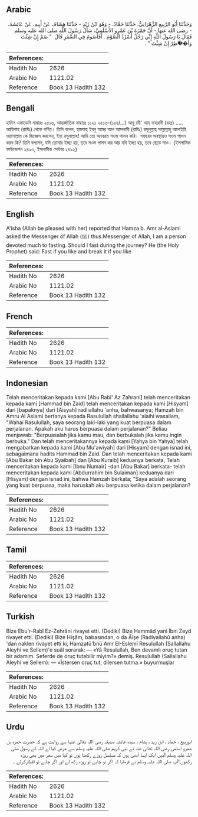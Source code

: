 ## Arabic


<div dir="rtl" lang="ar" style={{fontSize:'larger',backgroundColor:'#f8f9fa',padding:20}}>
وَحَدَّثَنَا أَبُو الرَّبِيعِ الزَّهْرَانِيُّ، حَدَّثَنَا حَمَّادٌ، - وَهُوَ ابْنُ زَيْدٍ - حَدَّثَنَا هِشَامٌ، عَنْ أَبِيهِ، عَنْ عَائِشَةَ، - رضى الله عنها - أَنَّ حَمْزَةَ بْنَ عَمْرٍو الأَسْلَمِيَّ، سَأَلَ رَسُولَ اللَّهِ صلى الله عليه وسلم فَقَالَ يَا رَسُولَ اللَّهِ إِنِّي رَجُلٌ أَسْرُدُ الصَّوْمَ ‏.‏ أَفَأَصُومُ فِي السَّفَرِ قَالَ ‏ "‏ صُمْ إِنْ شِئْتَ وَأَ��ْطِرْ إِنْ شِئْتَ ‏"‏ ‏.‏
</div>
<div style={{backgroundColor:'#f8f9fa',padding:20, marginBottom: 10}}><table> <thead> <tr> <th>References:</th> <th></th> </tr> </thead> <tbody><tr><td>Hadith No</td><td>2626</td></tr><tr><td>Arabic No</td><td>1121.02</td></tr><tr><td>Reference</td><td>Book 13 Hadith 132</td></tr></tbody></table></div>

## Bengali


<div dir="ltr" lang="bn" style={{fontSize:'larger',backgroundColor:'#f8f9fa',padding:20}}>
হাদিস একাডেমি নাম্বারঃ ২৫১৬, আন্তর্জাতিক নাম্বারঃ ১১২১ ২৫১৬-(১০৪/...) আবূ রবী' আয্‌ যাহরানী (রহঃ) ..... আয়িশাহ (রাযিঃ) থেকে বর্ণিত। তিনি বলেন, হামযাহ ইবনু আমর আল আসলামী (রাযিঃ) রসূলুল্লাহ সাল্লাল্লাহু আলাইহি ওয়াসাল্লাম কে জিজ্ঞেস করলেন, ইয়া রসূলাল্লাহ! আমি তো অনবরত সওম পালন করি। সফরের অবস্থায়ও সওম পালন করব কি? তিনি বললেন, যদি তোমার ইচ্ছা হয়, তবে সওম পালন কর আর যদি ইচ্ছা হয়, তবে ছেড়ে দাও। (ইসলামিক ফাউন্ডেশন ২৪৯৩, ইসলামীক সেন্টার ২৪৯২)
</div>
<div style={{backgroundColor:'#f8f9fa',padding:20, marginBottom: 10}}><table> <thead> <tr> <th>References:</th> <th></th> </tr> </thead> <tbody><tr><td>Hadith No</td><td>2626</td></tr><tr><td>Arabic No</td><td>1121.02</td></tr><tr><td>Reference</td><td>Book 13 Hadith 132</td></tr></tbody></table></div>

## English


<div dir="ltr" lang="en" style={{fontSize:'larger',backgroundColor:'#f8f9fa',padding:20}}>
A'isha (Allah be pleased with her) reported that Hamza b. Amr al-Aslami asked the Messenger of Allah (ﷺ) thus:Messenger of Allah, I am a person devoted much to fasting. Should I fast during the journey? He (the Holy Prophet) said: Fast if you like and break it if you like
</div>
<div style={{backgroundColor:'#f8f9fa',padding:20, marginBottom: 10}}><table> <thead> <tr> <th>References:</th> <th></th> </tr> </thead> <tbody><tr><td>Hadith No</td><td>2626</td></tr><tr><td>Arabic No</td><td>1121.02</td></tr><tr><td>Reference</td><td>Book 13 Hadith 132</td></tr></tbody></table></div>

## French


<div dir="ltr" lang="fr" style={{fontSize:'larger',backgroundColor:'#f8f9fa',padding:20}}>

</div>
<div style={{backgroundColor:'#f8f9fa',padding:20, marginBottom: 10}}><table> <thead> <tr> <th>References:</th> <th></th> </tr> </thead> <tbody><tr><td>Hadith No</td><td>2626</td></tr><tr><td>Arabic No</td><td>1121.02</td></tr><tr><td>Reference</td><td>Book 13 Hadith 132</td></tr></tbody></table></div>

## Indonesian


<div dir="ltr" lang="id" style={{fontSize:'larger',backgroundColor:'#f8f9fa',padding:20}}>
Telah menceritakan kepada kami [Abu Rabi' Az Zahrani] telah menceritakan kepada kami [Hammad bin Zaid] telah menceritakan kepada kami [Hisyam] dari [bapaknya] dari [Aisyah] radliallahu 'anha, bahwasanya; Hamzah bin Amru Al Aslami bertanya kepada Rasulullah shallallahu 'alaihi wasallam, "Wahai Rasulullah, saya seorang laki-laki yang kuat berpuasa dalam perjalanan. Apakah aku harus berpuasa dalam perjalanan?" Beliau menjawab: "Berpuasalah jika kamu mau, dan berbukalah jika kamu ingin berbuka." Dan telah menceritakannya kepada kami [Yahya bin Yahya] telah mengabarkan kepada kami [Abu Mu'awiyah] dari [Hisyam] dengan isnad ini, sebagaimana hadits Hammad bin Zaid. Dan telah menceritakan kepada kami [Abu Bakar bin Abu Syaibah] dan [Abu Kuraib] keduanya berkata, Telah menceritakan kepada kami [Ibnu Numair] -dan [Abu Bakar] berkata- telah menceritakan kepada kami [Abdurrahim bin Sulaiman] keduanya dari [Hisyam] dengan isnad ini, bahwa Hamzah berkata; "Saya adalah seorang yang kuat berpuasa, maka haruskah aku berpuasa ketika dalam perjalanan?
</div>
<div style={{backgroundColor:'#f8f9fa',padding:20, marginBottom: 10}}><table> <thead> <tr> <th>References:</th> <th></th> </tr> </thead> <tbody><tr><td>Hadith No</td><td>2626</td></tr><tr><td>Arabic No</td><td>1121.02</td></tr><tr><td>Reference</td><td>Book 13 Hadith 132</td></tr></tbody></table></div>

## Tamil


<div dir="ltr" lang="ta" style={{fontSize:'larger',backgroundColor:'#f8f9fa',padding:20}}>

</div>
<div style={{backgroundColor:'#f8f9fa',padding:20, marginBottom: 10}}><table> <thead> <tr> <th>References:</th> <th></th> </tr> </thead> <tbody><tr><td>Hadith No</td><td>2626</td></tr><tr><td>Arabic No</td><td>1121.02</td></tr><tr><td>Reference</td><td>Book 13 Hadith 132</td></tr></tbody></table></div>

## Turkish


<div dir="ltr" lang="tr" style={{fontSize:'larger',backgroundColor:'#f8f9fa',padding:20}}>
Bize Ebu'r-Rabî Ez-Zehrâni rivayet etti. (Dediki) Bize Hammâd yani İbni Zeyd rivayet etti. (Dediki) Bize Hişâm, babasından, o da Âişe (Radiyallahû anha) 'dan naklen rivayet etti ki, Hamzatü'bnü Amr EI-Eslemî Resulullah (Sallallahu Aleyhi ve Sellem)'e suâl sorarak: — «Yâ Resulullah, Ben devamlı oruç tutan bir adamım. Seferde de oruç tutabilir miyim?» demiş. Resulullah (Sallallahu Aleyhi ve Sellem): — «İstersen oruç tut, dilersen tutma.» buyurmuşlar
</div>
<div style={{backgroundColor:'#f8f9fa',padding:20, marginBottom: 10}}><table> <thead> <tr> <th>References:</th> <th></th> </tr> </thead> <tbody><tr><td>Hadith No</td><td>2626</td></tr><tr><td>Arabic No</td><td>1121.02</td></tr><tr><td>Reference</td><td>Book 13 Hadith 132</td></tr></tbody></table></div>

## Urdu


<div dir="rtl" lang="ur" style={{fontSize:'larger',backgroundColor:'#f8f9fa',padding:20}}>
ابوربیع ، حماد ، ابن زید ، ہشام ، سیدہ عائشہ صدیقہ رضی اللہ تعالیٰ عنہا سے روایت ہے کہ حضرت حمزہ بن عمرو اسلمی رضی اللہ تعالیٰ عنہ نے نبی کریم صلی اللہ علیہ وسلم سے عرض کیا اے اللہ کے رسول صلی اللہ علیہ وسلم !میں ایک ایسا آدمی ہوں کہ مسلسل روزے رکھتا ہوں تو کیا میں سفر میں بھی روزہ رکھوں؟آپ صلی اللہ علیہ وسلم نے فرمایا کہ اگر تو چاہے تو روزہ رکھ لے اور اگر چاہے تو افطارکرلے ۔
</div>
<div style={{backgroundColor:'#f8f9fa',padding:20, marginBottom: 10}}><table> <thead> <tr> <th>References:</th> <th></th> </tr> </thead> <tbody><tr><td>Hadith No</td><td>2626</td></tr><tr><td>Arabic No</td><td>1121.02</td></tr><tr><td>Reference</td><td>Book 13 Hadith 132</td></tr></tbody></table></div>